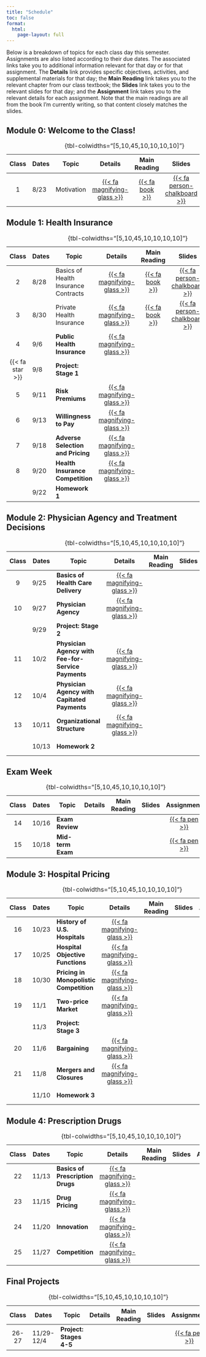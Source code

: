 ```yaml
---
title: "Schedule"
toc: false
format:
  html:
    page-layout: full
---
```


Below is a breakdown of topics for each class day this semester. Assignments are also listed according to their due dates. The associated links take you to additional information relevant for that day or for that assignment. The **Details** link provides specific objectives, activities, and supplemental materials for that day; the **Main Reading** link takes you to the relevant chapter from our class textbook; the **Slides** link takes you to the relevant slides for that day; and the **Assignment** link takes you to the relevant details for each assignment. Note that the main readings are all from the book I'm currently writing, so that content closely matches the slides.

## Module 0: Welcome to the Class!

| Class | Dates      | Topic                                       | Details | Main Reading | Slides | Assignment  |
|:-----:|------------|---------------------------------------------|:-------:|:------------:|:------:|:-----------:|
|  1    | 8/23       | Motivation                                  | [{{< fa magnifying-glass  >}}](/schedule/class-01.html)  | [{{< fa book >}}](http://healthcare-markets.books.ianmccarthyecon.com/) | [{{< fa person-chalkboard >}}](https://imccart.github.io/healthcare-markets-slides/00-intro/intro.html)  |  |
: {tbl-colwidths="\[5,10,45,10,10,10,10\]"}


## Module 1: Health Insurance

| Class | Dates      | Topic                                       | Details | Main Reading | Slides | Assignment |
|:-----:|------------|---------------------------------------------|:-------:|:------------:|:------:|:----------:|
|  2    | 8/28       | Basics of Health Insurance Contracts        | [{{< fa magnifying-glass >}}](/schedule/class-02.html) | [{{< fa book >}}](http://healthcare-markets.books.ianmccarthyecon.com/part1/insurance-1-1.html) | [{{< fa person-chalkboard >}}](https://imccart.github.io/healthcare-markets-slides/01-insurance/insurance-01.html) | | 
|  3    | 8/30       | Private Health Insurance                    | [{{< fa magnifying-glass >}}](/schedule/class-03.html) | [{{< fa book >}}](http://healthcare-markets.books.ianmccarthyecon.com/part1/insurance-1-2.html) | [{{< fa person-chalkboard >}}](https://imccart.github.io/healthcare-markets-slides/01-insurance/insurance-02.html) | | 
|  4    | 9/6        | **Public Health Insurance**                 | [{{< fa magnifying-glass >}}](/schedule/class-04.html)   |
| {{< fa star >}}      | 9/8        | **Project: Stage 1**                        | | | | [{{< fa pen  >}}](/assignments/project.html) |
|  5    | 9/11       | **Risk Premiums**                           | [{{< fa magnifying-glass >}}](/schedule/class-05.html) |
|  6    | 9/13       | **Willingness to Pay**                      | [{{< fa magnifying-glass >}}](/schedule/class-06.html) |
|  7    | 9/18       | **Adverse Selection and Pricing**           | [{{< fa magnifying-glass >}}](/schedule/class-07.html) |
|  8    | 9/20       | **Health Insurance Competition**            | [{{< fa magnifying-glass >}}](/schedule/class-08.html) |
|       | 9/22       | **Homework 1**                              | | | | [{{< fa pen  >}}](/assignments/homework1.html) |
: {tbl-colwidths="\[5,10,45,10,10,10,10\]"}


## Module 2: Physician Agency and Treatment Decisions

| Class | Dates       | Topic                                       | Details | Main Reading | Slides | Assignment |
|:-----:|-------------|---------------------------------------------|:-------:|:------------:|:------:|:----------:|
|  9    | 9/25        | **Basics of Health Care Delivery**          | [{{< fa magnifying-glass >}}](/schedule/class-09.html)   |
|  10   | 9/27        | **Physician Agency**                        | [{{< fa magnifying-glass >}}](/schedule/class-10.html) |
|       | 9/29        | **Project: Stage 2**                        | | | | [{{< fa pen  >}}](/assignments/project.html) |
|  11   | 10/2        | **Physician Agency with Fee-for-Service Payments**  | [{{< fa magnifying-glass >}}](/schedule/class-11.html) |
|  12   | 10/4        | **Physician Agency with Capitated Payments** | [{{< fa magnifying-glass >}}](/schedule/class-12.html) |
|  13   | 10/11       | **Organizational Structure**                 | [{{< fa magnifying-glass >}}](/schedule/class-13.html) |
|       | 10/13       | **Homework 2**                               | | | | [{{< fa pen  >}}](/assignments/homework2.html) |
: {tbl-colwidths="\[5,10,45,10,10,10,10\]"}


## Exam Week

| Class | Dates       | Topic                                       | Details | Main Reading | Slides | Assignment |
|:-----:|-------------|---------------------------------------------|:-------:|:------------:|:------:|:----------:|
|  14   | 10/16       | **Exam Review**                             | | | | [{{< fa pen  >}}](/assignments/exam1.html) |
|  15   | 10/18       | **Mid-term Exam**                           | | | | [{{< fa pen  >}}](/assignments/exam1.html) |
: {tbl-colwidths="\[5,10,45,10,10,10,10\]"}


## Module 3: Hospital Pricing

| Class | Dates       | Topic                                       | Details | Main Reading | Slides | Assignment |
|:-----:|-------------|---------------------------------------------|:-------:|:------------:|:------:|:----------:|
| 16    | 10/23       | **History of U.S. Hospitals**               | [{{< fa magnifying-glass >}}](/schedule/class-16.html) |
| 17    | 10/25       | **Hospital Objective Functions**            | [{{< fa magnifying-glass >}}](/schedule/class-17.html) |
| 18    | 10/30       | **Pricing in Monopolistic Competition**     | [{{< fa magnifying-glass >}}](/schedule/class-18.html) |
| 19    | 11/1        | **Two-price Market**                        | [{{< fa magnifying-glass >}}](/schedule/class-19.html) |
|       | 11/3        | **Project: Stage 3**                        | | | | [{{< fa pen  >}}](/assignments/project.html) |
| 20    | 11/6        | **Bargaining**                              | [{{< fa magnifying-glass >}}](/schedule/class-20.html) |
| 21    | 11/8        | **Mergers and Closures**                    | [{{< fa magnifying-glass >}}](/schedule/class-21.html) |
|       | 11/10       | **Homework 3**                              | | | | [{{< fa pen  >}}](/assignments/homework3.html) |
: {tbl-colwidths="\[5,10,45,10,10,10,10\]"}


## Module 4: Prescription Drugs

| Class| Dates          | Topic                | Details | Main Reading | Slides | Assignment |
|:---------:|-----------|-----------|:---------:|:---------:|:---------:|:---------:|
|  22    | 11/13  | **Basics of Prescription Drugs**        | [{{< fa magnifying-glass >}}](/schedule/class-22.html) |
|  23    | 11/15  | **Drug Pricing**                        | [{{< fa magnifying-glass >}}](/schedule/class-23.html) |
|  24    | 11/20  | **Innovation**                          | [{{< fa magnifying-glass >}}](/schedule/class-24.html) |
|  25    | 11/27  | **Competition**                         | [{{< fa magnifying-glass >}}](/schedule/class-25.html) |
: {tbl-colwidths="\[5,10,45,10,10,10,10\]"}


## Final Projects

| Class| Dates          | Topic                | Details | Main Reading | Slides | Assignment |
|:---------:|-----------|-----------|:---------:|:---------:|:---------:|:---------:|
|  26-27 | 11/29-12/4   | **Project: Stages 4-5**     | | | | [{{< fa pen  >}}](/assignments/project.html) |
: {tbl-colwidths="\[5,10,45,10,10,10,10\]"}




